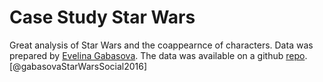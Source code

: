 # Case Study Star Wars {#starwars}

Great analysis of Star Wars and the coappearnce of characters. Data was prepared by [Evelina Gabasova](http://evelinag.com/blog/2016/01-25-social-network-force-awakens/).  The data was available on a github [repo](https://github.com/evelinag/StarWars-social-network).[@gabasovaStarWarsSocial2016]

